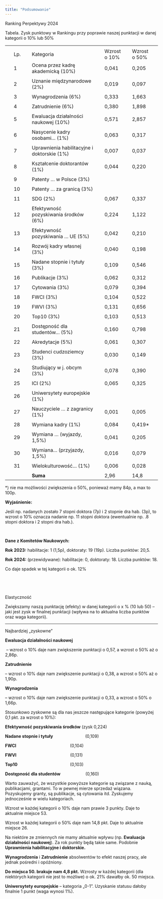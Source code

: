 ```yaml
---
title: "Podsumowanie"
---
```


Ranking Perpektywy 2024

Tabela. Zysk punktowy w Rankingu przy poprawie naszej punktacji w danej kategorii o 10% lub 50%

|     |     |     |                                             |     |              |     |              |     |
|-----|-----|-----|---------------------------------------------|-----|--------------|-----|--------------|-----|
|     |     |     |                                             |     |              |     |              |     |
|     | Lp. |     | Kategoria                                   |     | Wzrost o 10% |     | Wzrost o 50% |     |
|     | 1   |     | Ocena przez kadrę akademicką (10%)          |     | 0,041        |     | 0,205        |     |
|     |     |     |                                             |     |              |     |              |     |
|     | 2   |     | Uznanie międzynarodowe (2%)                 |     | 0,019        |     | 0,097        |     |
|     |     |     |                                             |     |              |     |              |     |
|     | 3   |     | Wynagrodzenia (6%)                          |     | 0,333        |     | 1,663        |     |
|     |     |     |                                             |     |              |     |              |     |
|     | 4   |     | Zatrudnienie (6%)                           |     | 0,380        |     | 1,898        |     |
|     |     |     |                                             |     |              |     |              |     |
|     | 5   |     | Ewaluacja działalności naukowej (10%)       |     | 0,571        |     | 2,857        |     |
|     |     |     |                                             |     |              |     |              |     |
|     | 6   |     | Nasycenie kadry osobami… (1%)               |     | 0,063        |     | 0,317        |     |
|     |     |     |                                             |     |              |     |              |     |
|     | 7   |     | Uprawnienia habilitacyjne i doktorskie (1%) |     | 0,007        |     | 0,037        |     |
|     |     |     |                                             |     |              |     |              |     |
|     | 8   |     | Kształcenie doktorantów (1%)                |     | 0,044        |     | 0,220        |     |
|     |     |     |                                             |     |              |     |              |     |
|     | 9   |     | Patenty … w Polsce (3%)                     |     |              |     |              |     |
|     |     |     |                                             |     |              |     |              |     |
|     | 10  |     | Patenty … za granicą (3%)                   |     |              |     |              |     |
|     |     |     |                                             |     |              |     |              |     |
|     | 11  |     | SDG (2%)                                    |     | 0,067        |     | 0,337        |     |
|     |     |     |                                             |     |              |     |              |     |
|     | 12  |     | Efektywność pozyskiwania środków (6%)       |     | 0,224        |     | 1,122        |     |
|     |     |     |                                             |     |              |     |              |     |
|     | 13  |     | Efektywność pozyskiwania … UE (5%)          |     | 0,042        |     | 0,210        |     |
|     |     |     |                                             |     |              |     |              |     |
|     | 14  |     | Rozwój kadry własnej (3%)                   |     | 0,040        |     | 0,198        |     |
|     |     |     |                                             |     |              |     |              |     |
|     | 15  |     | Nadane stopnie i tytuły (3%)                |     | 0,109        |     | 0,546        |     |
|     |     |     |                                             |     |              |     |              |     |
|     | 16  |     | Publikacje (3%)                             |     | 0,062        |     | 0,312        |     |
|     |     |     |                                             |     |              |     |              |     |
|     | 17  |     | Cytowania (3%)                              |     | 0,079        |     | 0,394        |     |
|     |     |     |                                             |     |              |     |              |     |
|     | 18  |     | FWCI (3%)                                   |     | 0,104        |     | 0,522        |     |
|     |     |     |                                             |     |              |     |              |     |
|     | 19  |     | FWVI (3%)                                   |     | 0,131        |     | 0,656        |     |
|     |     |     |                                             |     |              |     |              |     |
|     | 20  |     | Top10 (3%)                                  |     | 0,103        |     | 0,513        |     |
|     |     |     |                                             |     |              |     |              |     |
|     | 21  |     | Dostępność dla studentów... (5%)            |     | 0,160        |     | 0,798        |     |
|     |     |     |                                             |     |              |     |              |     |
|     | 22  |     | Akredytacje (5%)                            |     | 0,061        |     | 0,307        |     |
|     |     |     |                                             |     |              |     |              |     |
|     | 23  |     | Studenci cudzoziemcy (3%)                   |     | 0,030        |     | 0,149        |     |
|     |     |     |                                             |     |              |     |              |     |
|     | 24  |     | Studiujący w j. obcym (3%)                  |     | 0,078        |     | 0,390        |     |
|     |     |     |                                             |     |              |     |              |     |
|     | 25  |     | ICI (2%)                                    |     | 0,065        |     | 0,325        |     |
|     |     |     |                                             |     |              |     |              |     |
|     | 26  |     | Uniwersytety europejskie (1%)               |     |              |     |              |     |
|     |     |     |                                             |     |              |     |              |     |
|     | 27  |     | Nauczyciele … z zagranicy (1%)              |     | 0,001        |     | 0,005        |     |
|     |     |     |                                             |     |              |     |              |     |
|     | 28  |     | Wymiana kadry (1%)                          |     | 0,084        |     | 0,419\*      |     |
|     |     |     |                                             |     |              |     |              |     |
|     | 29  |     | Wymiana … (wyjazdy, 1,5%)                   |     | 0,041        |     | 0,205        |     |
|     |     |     |                                             |     |              |     |              |     |
|     | 30  |     | Wymiana… (przyjazdy, 1,5%)                  |     | 0,016        |     | 0,079        |     |
|     |     |     |                                             |     |              |     |              |     |
|     | 31  |     | Wielokulturowość... (1%)                    |     | 0,006        |     | 0,028        |     |
|     |     |     |                                             |     |              |     |              |     |
|     |     |     | **Suma**                                    |     | 2,96         |     | 14,8         |     |

\*) nie ma możliwości zwiększenia o 50%, ponieważ mamy 84p, a max to 100p.

**Wyjaśnienie:**

Jeśli np. nadanych zostało 7 stopni doktora (7p) i 2 stopnie dra hab. (3p), to wzrost o 10% oznacza nadanie np. 11 stopni doktora (ewentualnie np. .8 stopni doktora i 2 stopni dra hab.).

<br>

**Dane z Komitetów Naukowych:**

**Rok 2023:** habilitacje: 1 (1,5p), doktoraty: 19 (19p). Liczba punktów: 20,5.

**Rok 2024:** (przewidywane): habilitacje: 0, doktoraty: 18. Liczba punktów: 18.

Co daje spadek w tej kategorii o ok. 12%

<br>

<br>

Elastyczność

Zwiększamy naszą punktację (efekty) w danej kategorii o x % (10 lub 50) – jaki jest zysk w finalnej punktacji (wpływa na to aktualna liczba punktów oraz waga kategorii).

<hr>

Najbardziej „zyskowne”

**Ewaluacja działalności naukowej**

 – wzrost o 10% daje nam zwiększenie punktacji o 0,57, a wzrost o 50% aż o 2,86p.

**Zatrudnienie**

– wzrost o 10% daje nam zwiększenie punktacji o 0,38, a wzrost o 50% aż o 1,90p.

**Wynagrodzenia**

– wzrost o 10% daje nam zwiększenie punktacji o 0,33, a wzrost o 50% o 1,66p.

Stosunkowo zyskowne są dla nas jeszcze następujące kategorie (powyżej 0,1 pkt. za wzrost o 10%):

**Efektywność pozyskiwania środków** (zysk 0,224)

**Nadane stopnie i tytuły**                           (0,109)

**FWCI**                                             (0,104)

**FWVI**                                             (0,131)

**Top10**                                            (0,103)

**Dostępność dla studentów**                     (0,160)

Warto zauważyć, że wszystkie powyższe kategorie są związane z nauką, publikacjami, grantami. To w pewnej mierze sprzedaż wiązana. Pozyskujemy granty, są publikacje, są cytowania itd. Zyskujemy jednocześnie w wielu kategoriach.

Wzrost w każdej kategorii o 10% daje nam prawie 3 punkty. Daje to aktualnie miejsce 53.

Wzrost w każdej kategorii o 50% daje nam 14,8 pkt. Daje to aktualnie miejsce 26.

Na niektóre ze zmiennych nie mamy aktualnie wpływu (np. **Ewaluacja działalności naukowej**). Za rok punkty będą takie same. Podobnie **Uprawnienia habilitacyjne i doktorskie.**

**Wynagrodzenia** i **Zatrudnienie** absolwentów to efekt naszej pracy, ale jednak pośredni i opóźniony.

**Do miejsca 50. brakuje nam 4,8 pkt.** Wzrosty w każdej kategorii (dla niektórych kategorii nie jest to możliwe) o ok. 21% dawałby ok. 50 miejsca.

**Uniwersytety europejskie** – kategoria „0-1”. Uzyskanie statusu dałoby finalnie 1 punkt (waga wynosi 1%).
